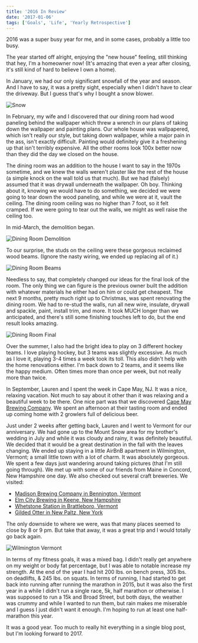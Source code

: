 ```yaml
---
title: '2016 In Review'
date: '2017-01-06'
tags: ['Goals', 'Life', 'Yearly Retrospective']
---
```


2016 was a super busy year for me, and in some cases, probably a little too busy.

The year started off alright, enjoying the "new house" feeling, still thinking that hey, I'm a homeowner now! (It's amazing that even a year after closing, it's still kind of hard to believe I own a home).

In January, we had our only significant snowfall of the year and season. And I have to say, it was a pretty sight, especially when I didn't have to clear the driveway. But I guess that's why I bought a snow blower.

![Snow](../../assets/images/posts/2016-in-review/snow.jpg)

In February, my wife and I discovered that our dining room had wood paneling behind the wallpaper which threw a wrench in our plans of taking down the wallpaper and painting plans. Our whole house was wallpapered, which isn't really our style, but taking down wallpaper, while a major pain in the ass, isn't exactly difficult. Painting would definitely give it a freshening up that isn't terribly expensive. All the other rooms look 100x better now than they did the day we closed on the house.

The dining room was an addition to the house I want to say in the 1970s sometime, and we knew the walls weren't plaster like the rest of the house (a simple knock on the wall told us that much). But we had (falsely) assumed that it was drywall underneath the wallpaper. Oh boy. Thinking about it, knowing we would have to do something, we decided we were going to tear down the wood paneling, and while we were at it, vault the ceiling. The dining room ceiling was no higher than 7 foot, so it felt cramped. If we were going to tear out the walls, we might as well raise the ceiling too.

In mid-March, the demolition began.

![Dining Room Demolition](../../assets/images/posts/2016-in-review/diningroomdemo.jpg)

To our surprise, the studs on the ceiling were these gorgeous reclaimed wood beams. (Ignore the nasty wiring, we ended up replacing all of it.)

![Dining Room Beams](../../assets/images/posts/2016-in-review/diningroombeams.jpg)

Needless to say, that completely changed our ideas for the final look of the room. The only thing we can figure is the previous owner built the addition with whatever materials he either had on him or could get cheapest. The next 9 months, pretty much right up to Christmas, was spent renovating the dining room. We had to re-stud the walls, run all new wire, insulate, drywall and spackle, paint, install trim, and more. It took MUCH longer than we anticipated, and there's still some finishing touches left to do, but the end result looks amazing.

![Dining Room Final](../../assets/images/posts/2016-in-review/diningroomfinal.jpg)

Over the summer, I also had the bright idea to play on 3 different hockey teams. I love playing hockey, but 3 teams was slightly excessive. As much as I love it, playing 3-4 times a week took its toll. This also didn't help with the home renovations either. I'm back down to 2 teams, and it seems like the happy medium. Often times more than once per week, but not really more than twice.

In September, Lauren and I spent the week in Cape May, NJ. It was a nice, relaxing vacation. Not much to say about it other than it was relaxing and a beautiful week to be there. One nice part was that we discovered <a href="http://capemaybrewery.com/" target="_blank" rel="noopener">Cape May Brewing Company</a>. We spent an afternoon at their tasting room and ended up coming home with 2 growlers full of delicious beer.

Just under 2 weeks after getting back, Lauren and I went to Vermont for our anniversary. We had gone up to the Mount Snow area for my brother's wedding in July and while it was cloudy and rainy, it was definitely beautiful. We decided that it would be a great destination in the fall with the leaves changing. We ended up staying in a little AirBnB apartment in Wilmington, Vermont; a small little town with a lot of charm. It was absolutely gorgeous. We spent a few days just wandering around taking pictures (that I'm still going through). We met up with some of our friends from Maine in Concord, New Hampshire one day. We also checked out several craft breweries. We visited:

-   <a href="http://madisonbrewingco.com/" target="_blank" rel="noopener">
        Madison Brewing Company in Bennington, Vermont
    </a>
-   <a href="http://www.elmcitybrewing.com/" target="_blank" rel="noopener">
        Elm City Brewing in Keene, New Hampshire
    </a>
-   <a href="http://www.whetstonestation.com/" target="_blank" rel="noopener">
        Whetstone Station in Brattleboro, Vermont
    </a>
-   <a href="http://www.gildedotter.com" target="_blank" rel="noopener">
        Gilded Otter in New Paltz, New York
    </a>

The only downside to where we were, was that many places seemed to close by 8 or 9 pm. But take that away, it was a great trip and I would totally go back again.

![Wilmington Vermont](../../assets/images/posts/2016-in-review/vermont.jpg)

In terms of my fitness goals, it was a mixed bag. I didn't really get anywhere on my weight or body fat percentage, but I was able to notable increase my strength. At the end of the year I had hit 200 lbs. on bench press, 305 lbs. on deadlifts, & 245 lbs. on squats. In terms of running, I had started to get back into running after running the marathon in 2015, but it was also the first year in a while I didn't run a single race, 5k, half marathon or otherwise. I was supposed to run a 15k and Broad Street, but both days, the weather was crummy and while I wanted to run them, but rain makes me miserable and I guess I just didn't want it enough. I'm hoping to run at least one half-marathon this year.

It was a good year. Too much to really hit everything in a single blog post, but I'm looking forward to 2017.

